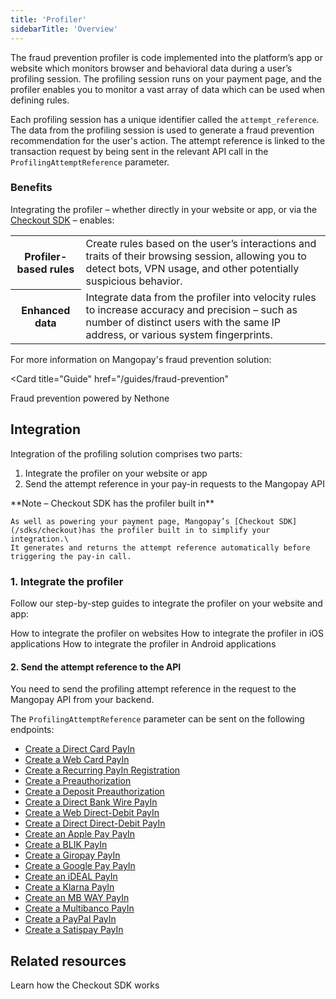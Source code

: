```yaml
---
title: 'Profiler'
sidebarTitle: 'Overview'
---
```



The fraud prevention profiler is code implemented into the platform’s app or website which monitors browser and behavioral data during a user’s profiling session. The profiling session runs on your payment page, and the profiler enables you to monitor a vast array of data <Signal content="signals"/> which can be used when defining rules.

Each profiling session has a unique identifier called the `attempt_reference`. The data from the profiling session is used to generate a fraud prevention recommendation for the user's action. The attempt reference is linked to the transaction request by being sent in the relevant API call in the `ProfilingAttemptReference` parameter.

### Benefits

Integrating the profiler – whether directly in your website or app, or via the [Checkout SDK](/sdks/checkout) – enables: 

<table>
    <tbody>
        <tr>
            <th class="header">Profiler-based rules</th>
            <td class="table-content">Create rules based on the user’s interactions and traits of their browsing session, allowing you to detect bots, VPN usage, and other potentially suspicious behavior.</td>
        </tr>
        <tr>
            <th class="header">Enhanced data</th>
            <td class="table-content">Integrate data from the profiler into velocity rules to increase accuracy and precision – such as number of distinct users with the same IP address, or various system fingerprints.</td>
        </tr>
    </tbody>
</table>

For more information on Mangopay's fraud prevention solution:

<Card
  title="Guide"
  href="/guides/fraud-prevention"
>
  Fraud prevention powered by Nethone
</Card>

## Integration 

Integration of the profiling solution comprises two parts: 

1. Integrate the profiler on your website or app
2. Send the attempt reference in your pay-in requests to the Mangopay API

<Note>
    **Note – Checkout SDK has the profiler built in** 

    As well as powering your payment page, Mangopay’s [Checkout SDK](/sdks/checkout)has the profiler built in to simplify your integration.\
    It generates and returns the attempt reference automatically before triggering the pay-in call.
</Note>

### 1. Integrate the profiler

Follow our step-by-step guides to integrate the profiler on your website and app:

<CardGroup col={2}>
  <Card title="How to" href="/sdks/profiler/web">
  How to integrate the profiler on websites
  </Card>
  <Card title="How to" href="/sdks/profiler/ios">
  How to integrate the profiler in iOS applications
  </Card>
  <Card title="How to" href="/sdks/profiler/android">
  How to integrate the profiler in Android applications
  </Card>
</CardGroup>

#### 2. Send the attempt reference to the API  

You need to send the profiling attempt reference in the request to the Mangopay API from your backend. 

The `ProfilingAttemptReference` parameter can be sent on the following endpoints:

- [Create a Direct Card PayIn](/api-reference/direct-card-payins/create-direct-card-payin)
- [Create a Web Card PayIn](/api-reference/direct-card-payins/create-direct-card-payin)
- [Create a Recurring PayIn Registration](/api-reference/recurring-card-payins/create-recurring-payin-registration)
- [Create a Preauthorization](/api-reference/preauthorizations/create-preauthorization)
- [Create a Deposit Preauthorization](/api-reference/deposit-preauthorizations/create-deposit-preauthorization)
- [Create a Direct Bank Wire PayIn](/api-reference/bank-wire-payins/create-bank-wire-payin)
- [Create a Web Direct-Debit PayIn](/api-reference/web-direct-debit-payins/create-web-direct-debit-payin)
- [Create a Direct Direct-Debit PayIn](/api-reference/direct-debit-payins/create-direct-debit-payin)
- [Create an Apple Pay PayIn](/api-reference/apple-pay/create-apple-pay-payin)
- [Create a BLIK PayIn](/api-reference/blik/create-blik-payin)
- [Create a Giropay PayIn](/api-reference/giropay/create-giropay-payin)
- [Create a Google Pay PayIn](/api-reference/google-pay/create-google-pay-payin)
- [Create an iDEAL PayIn](/api-reference/ideal/create-ideal-payin)
- [Create a Klarna PayIn](/api-reference/klarna/create-klarna-payin)
- [Create an MB WAY PayIn](/api-reference/mb-way/create-mb-way-payin)
- [Create a Multibanco PayIn](/api-reference/multibanco/create-multibanco-payin)
- [Create a PayPal PayIn](/api-reference/paypal/create-paypal-payin)
- [Create a Satispay PayIn](/api-reference/satispay/create-satispay-payin)

## Related resources  

<Card title="Guide" href="/sdks/checkout">Learn how the Checkout SDK works</Card>
